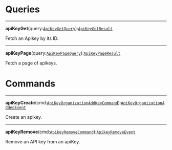


<div
  class={"spacer"}
/>



# Queries



---

**apiKeyGet**(query:[`ApiKeyGetQuery`](/docs/apikey--page#api-key-get)):[`ApiKeyGetResult`](/docs/apikey--page#api-key-get)<br/>

Fetch an Apikey by its ID.



---

**apiKeyPage**(query:[`ApiKeyPageQuery`](/docs/apikey--page#api-key-page)):[`ApiKeyPageResult`](/docs/apikey--page#api-key-page)<br/>

Fetch a page of apikeys.



<div
  class={"spacer"}
/>



# Commands



---

**apiKeyCreate**(cmd:[`ApiKeyOrganizationAddKeyCommand`](/docs/apikey--page#api-key-organization-add)):[`ApiKeyOrganizationAddedEvent`](/docs/apikey--page#api-key-organization-add)<br/>

Create an apikey.



---

**apiKeyRemove**(cmd:[`ApikeyRemoveCommand`](/docs/apikey--page#apikey-remove)):[`ApikeyRemoveEvent`](/docs/apikey--page#apikey-remove)<br/>

Remove an API key from an apiKey.


